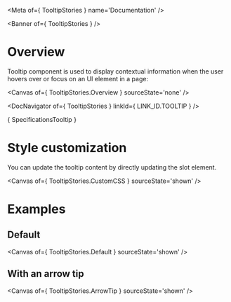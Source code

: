 
<Meta of={ TooltipStories } name='Documentation' />

<Banner of={ TooltipStories } />

# Overview

Tooltip component is used to display contextual information when the user hovers over or focus on an UI element in a page:

<Canvas of={ TooltipStories.Overview } sourceState='none' />

<DocNavigator of={ TooltipStories } linkId={ LINK_ID.TOOLTIP } />

<Markdown> { SpecificationsTooltip } </Markdown>

# Style customization

You can update the tooltip content by directly updating the slot element.

<Canvas of={ TooltipStories.CustomCSS } sourceState='shown' />

# Examples

## Default

<Canvas of={ TooltipStories.Default } sourceState='shown' />

## With an arrow tip

<Canvas of={ TooltipStories.ArrowTip } sourceState='shown' />
